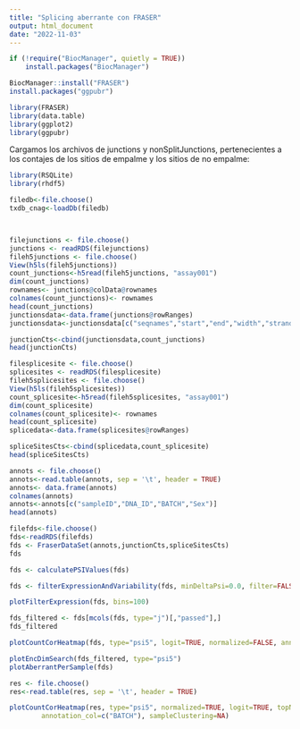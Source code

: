 ---
title: "Splicing aberrante con FRASER"
output: html_document
date: "2022-11-03"
---

```{r}
if (!require("BiocManager", quietly = TRUE))
    install.packages("BiocManager")

BiocManager::install("FRASER")
install.packages("ggpubr")

library(FRASER)
library(data.table)
library(ggplot2)
library(ggpubr)

```

Cargamos los archivos de junctions y nonSplitJunctions, pertenecientes a los contajes de los sitios de empalme y los sitios de no empalme:

```{r}
library(RSQLite)
library(rhdf5)

filedb<-file.choose()
txdb_cnag<-loadDb(filedb)



filejunctions <- file.choose()
junctions <- readRDS(filejunctions)
fileh5junctions <- file.choose()
View(h5ls(fileh5junctions))
count_junctions<-h5read(fileh5junctions, "assay001")
dim(count_junctions)
rownames<- junctions@colData@rownames
colnames(count_junctions)<- rownames
head(count_junctions)
junctionsdata<-data.frame(junctions@rowRanges)
junctionsdata<-junctionsdata[c("seqnames","start","end","width","strand","startID","endID")]

junctionCts<-cbind(junctionsdata,count_junctions)
head(junctionCts)

filesplicesite <- file.choose()
splicesites <- readRDS(filesplicesite)
fileh5splicesites <- file.choose()
View(h5ls(fileh5splicesites))
count_splicesite<-h5read(fileh5splicesites, "assay001")
dim(count_splicesite)
colnames(count_splicesite)<- rownames
head(count_splicesite)
splicedata<-data.frame(splicesites@rowRanges)

spliceSitesCts<-cbind(splicedata,count_splicesite)
head(spliceSitesCts)
```

```{r}
annots <- file.choose()
annots<-read.table(annots, sep = '\t', header = TRUE)
annots<- data.frame(annots)
colnames(annots)
annots<-annots[c("sampleID","DNA_ID","BATCH","Sex")]
head(annots)

```

```{r}
filefds<-file.choose()
fds<-readRDS(filefds)
fds <- FraserDataSet(annots,junctionCts,spliceSitesCts)
fds
```

```{r}
fds <- calculatePSIValues(fds)
```

```{r}
fds <- filterExpressionAndVariability(fds, minDeltaPsi=0.0, filter=FALSE)
```


```{r}
plotFilterExpression(fds, bins=100)

```

```{r}
fds_filtered <- fds[mcols(fds, type="j")[,"passed"],]
fds_filtered
```

```{r}
plotCountCorHeatmap(fds, type="psi5", logit=TRUE, normalized=FALSE, annotation_col=c("Sex", "BATCH"))
```

```{r}
plotEncDimSearch(fds_filtered, type="psi5")
plotAberrantPerSample(fds)
```


```{r}
res <- file.choose()
res<-read.table(res, sep = '\t', header = TRUE)
```

```{r}
plotCountCorHeatmap(res, type="psi5", normalized=TRUE, logit=TRUE, topN=15000, 
        annotation_col=c("BATCH"), sampleClustering=NA)
```


